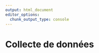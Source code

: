 ```yaml
---
output: html_document
editor_options: 
  chunk_output_type: console
---
```

# Collecte de données


